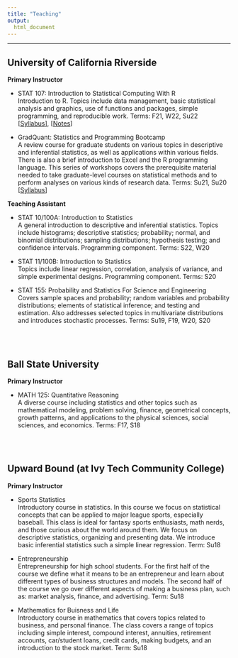 ```yaml
---
title: "Teaching"
output:
  html_document
---
```


------------------------

## University of California Riverside 

**Primary Instructor**

- STAT 107: Introduction to Statistical Computing With R    
<span class="desc">Introduction to R. Topics include data management, basic statistical analysis and graphics, use of functions and packages, simple programming, and reproducible work. Terms: F21, W22, Su22 </span>  
    [[Syllabus](TeachingDocuments/Winter22STAT107Syllabus.pdf)], [[Notes](https://rpkgarcia.github.io/STAT107_Winter22/)]
    
    
    
- GradQuant: Statistics and Programming Bootcamp   
<span class="desc">A review course for graduate students on various topics in descriptive and inferential statistics, as well as applications within various fields. There is also a brief introduction to Excel and the R programming language. This series of workshops covers the prerequisite material needed to take graduate-level courses on statistical methods and to perform analyses on various kinds of research data. Terms: Su21, Su20    </span>  
  [[Syllabus](TeachingDocuments/2020 GradQuant Stats-Prg Bootcamp - Syllabus.pdf)] 

**Teaching Assistant**

- STAT 10/100A: Introduction to Statistics    
<span class="desc">A general introduction to descriptive and inferential statistics. Topics include histograms; descriptive statistics; probability; normal, and binomial distributions; sampling distributions; hypothesis testing; and confidence intervals. Programming component. Terms: S22, W20</span> 
    
- STAT 11/100B: Introduction to Statistics    
<span class="desc">Topics include linear regression, correlation, analysis of variance, and simple experimental designs. Programming component. Terms: S20</span> 
    
    
- STAT 155: Probability and Statistics For Science and Engineering    
<span class="desc"> Covers sample spaces and probability; random variables and probability distributions; elements of statistical inference; and testing and estimation. Also addresses selected topics in multivariate distributions and introduces stochastic processes.  Terms: Su19, F19, W20, S20</span> 

<br><br>


## Ball State University 

**Primary Instructor**

- MATH 125: Quantitative Reasoning   
<span class="desc"> A diverse course including statistics and other topics such as mathematical modeling, problem solving, finance, geometrical concepts, growth patterns, and applications to the physical sciences, social sciences, and economics.  Terms: F17, S18 </span> 

<br><br>

## Upward Bound (at Ivy Tech Community College) 

**Primary Instructor**

- Sports Statistics     
<span class="desc">Introductory course in statistics.  In this course we focus on statistical concepts that can be applied to major league sports, especially baseball.  This class is ideal for fantasy sports enthusiasts, math nerds, and those curious about the world around them. We focus on descriptive statistics, organizing and presenting data.  We introduce basic inferential statistics such a simple linear regression. Term: Su18</span> 


- Entrepreneurship    
<span class="desc">Entrepreneurship for high school students.  For the first half of the course we define what it means to be an entrepreneur and learn about different types of business structures and models.  The second half of the course we go over different aspects of making a business plan, such as: market analysis, finance, and advertising. Term: Su18</span> 


- Mathematics for Buisness and Life    
<span class="desc">Introductory course in mathematics that covers topics related to business, and personal finance. The class covers a range of topics including simple interest, compound interest, annuities, retirement accounts, car/student loans, credit cards, making budgets, and an introduction to the stock market. Term: Su18</span> 